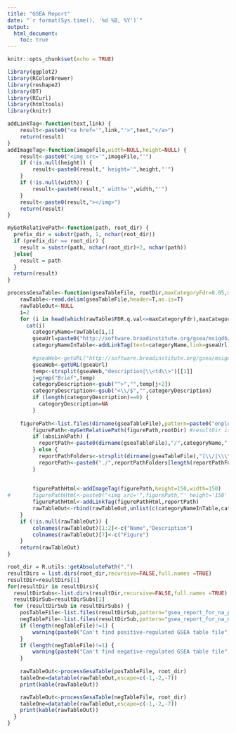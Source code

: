 ```yaml
---
title: "GSEA Report"
date: "`r format(Sys.time(), '%d %B, %Y')`"
output: 
  html_document:
    toc: true
---
```


<style type="text/css">
    div.datatables { height: auto !important;}
</style>

```r
knitr::opts_chunk$set(echo = TRUE)
```

```r
library(ggplot2)
library(RColorBrewer)
library(reshape2)
library(DT)
library(RCurl)
library(htmltools)
library(knitr)

addLinkTag<-function(text,link) {
	result<-paste0("<a href='",link,"'>",text,"</a>")
	return(result)
}
addImageTag<-function(imageFile,width=NULL,height=NULL) {
	result<-paste0("<img src='",imageFile,"'")
	if (!is.null(height)) {
		result<-paste0(result," height='",height,"'")
	}
	if (!is.null(width)) {
		result<-paste0(result," width='",width,"'")
	}
	result<-paste0(result,"></img>")
	return(result)
}

myGetRelativePath<-function(path, root_dir) {
  prefix_dir = substr(path, 1, nchar(root_dir))
  if (prefix_dir == root_dir) {
    result = substr(path, nchar(root_dir)+2, nchar(path))
  }else{
    result = path
  }
  return(result)
}

processGesaTable<-function(gseaTableFile, rootDir,maxCategoryFdr=0.05,maxCategory=10,absLinkPath=FALSE) {
	rawTable<-read.delim(gseaTableFile,header=T,as.is=T)
	rawTableOut<-NULL
	i=2
	for (i in head(which(rawTable$FDR.q.val<=maxCategoryFdr),maxCategory)) {
	  cat(i)
		categoryName=rawTable[i,1]
		gseaUrl=paste0("http://software.broadinstitute.org/gsea/msigdb/cards/",categoryName)
		categoryNameInTable<-addLinkTag(text=categoryName,link=gseaUrl)
		
		#gseaWeb<-getURL("http://software.broadinstitute.org/gsea/msigdb/cards/HALLMARK_MITOTIC_SPINDLE")
		gseaWeb<-getURL(gseaUrl)
		temp<-strsplit(gseaWeb,"description|\\<td\\>")[[1]]
		j=grep("Brief",temp)
		categoryDescription<-gsub("^>","",temp[j+2])
		categoryDescription<-gsub("<\\/$","",categoryDescription)
		if (length(categoryDescription)==0) {
		  categoryDescription=NA
		}
		
    figurePath<-list.files(dirname(gseaTableFile),pattern=paste0("enplot_",categoryName),full.names=TRUE)[1]
		figurePath<-myGetRelativePath(figurePath,rootDir) #resultDir is outside this Rmd file, the location of result html file
		if (absLinkPath) {
		  reportPath<-paste0(dirname(gseaTableFile),"/",categoryName,".html")
		} else {
		  reportPathFolders<-strsplit(dirname(gseaTableFile),"[\\/|\\\\]+")[[1]]
		  reportPath<-paste0("./",reportPathFolders[length(reportPathFolders)-1],"/",reportPathFolders[length(reportPathFolders)],"/",categoryName,".html")
		}
		
		
		figurePathHtml<-addImageTag(figurePath,height=150,width=150)
#		figurePathHtml<-paste0("<img src='",figurePath,"' height='150' width='150'></img>")
		figurePathHtml<-addLinkTag(figurePathHtml,reportPath)
		rawTableOut<-rbind(rawTableOut,unlist(c(categoryNameInTable,categoryDescription,rawTable[i,c(4,5,6,8)],figurePathHtml)))
	}
	if (!is.null(rawTableOut)) {
	  	colnames(rawTableOut)[1:2]<-c("Name","Description")
	    colnames(rawTableOut)[7]<-c("Figure")
	}
	return(rawTableOut)
}


```

```r
root_dir = R.utils::getAbsolutePath(".")
resultDirs = list.dirs(root_dir,recursive=FALSE,full.names =TRUE)
resultDir=resultDirs[1]
for(resultDir in resultDirs){
  resultDirSubs<-list.dirs(resultDir,recursive=FALSE,full.names =TRUE)
  resultDirSub=resultDirSubs[1]
  for (resultDirSub in resultDirSubs) {
   	posTableFile<-list.files(resultDirSub,pattern="gsea_report_for_na_pos_\\d+\\.tsv$",full.names=TRUE)
   	negTableFile<-list.files(resultDirSub,pattern="gsea_report_for_na_neg_\\d+\\.tsv$",full.names=TRUE)
   	if (length(negTableFile)!=1) {
   		warning(paste0("Can't find positive-regulated GSEA table file"))
   	}
   	if (length(negTableFile)!=1) {
   		warning(paste0("Can't find negative-regulated GSEA table file"))
   	}
   	
   	rawTableOut<-processGesaTable(posTableFile, root_dir)
   	tableOne=datatable(rawTableOut,escape=c(-1,-2,-7))
   	print(kable(rawTableOut))

    rawTableOut<-processGesaTable(negTableFile, root_dir)
   	tableOne=datatable(rawTableOut,escape=c(-1,-2,-7))
   	print(kable(rawTableOut))
  }
}

```
